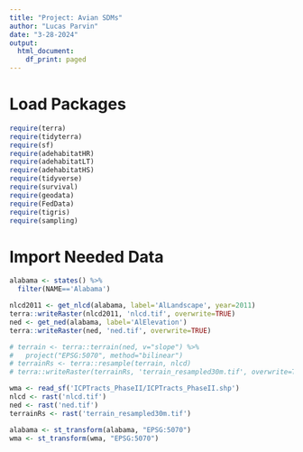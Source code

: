 ```yaml
---
title: "Project: Avian SDMs"
author: "Lucas Parvin"
date: "3-28-2024"
output:
  html_document:
    df_print: paged
---
```


# Load Packages

```r
require(terra)
require(tidyterra)
require(sf)
require(adehabitatHR)
require(adehabitatLT)
require(adehabitatHS)
require(tidyverse)
require(survival)
require(geodata)
require(FedData)
require(tigris)
require(sampling)

```


# Import Needed Data
```r
alabama <- states() %>% 
  filter(NAME=='Alabama')

nlcd2011 <- get_nlcd(alabama, label='AlLandscape', year=2011)
terra::writeRaster(nlcd2011, 'nlcd.tif', overwrite=TRUE)
ned <- get_ned(alabama, label='AlElevation')
terra::writeRaster(ned, 'ned.tif', overwrite=TRUE)

# terrain <- terra::terrain(ned, v="slope") %>%
#   project("EPSG:5070", method="bilinear")
# terrainRs <- terra::resample(terrain, nlcd)
# terra::writeRaster(terrainRs, 'terrain_resampled30m.tif', overwrite=TRUE)

wma <- read_sf('ICPTracts_PhaseII/ICPTracts_PhaseII.shp')
nlcd <- rast('nlcd.tif')
ned <- rast('ned.tif')
terrainRs <- rast('terrain_resampled30m.tif')

alabama <- st_transform(alabama, "EPSG:5070")
wma <- st_transform(wma, "EPSG:5070")

```